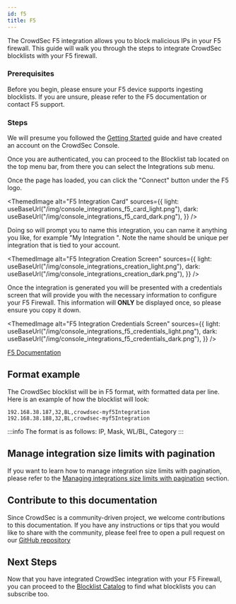 ```yaml
---
id: f5
title: F5
---
```



The CrowdSec F5 integration allows you to block malicious IPs in your F5 firewall. This guide will walk you through the steps to integrate CrowdSec blocklists with your F5 firewall.

### Prerequisites

Before you begin, please ensure your F5 device supports ingesting blocklists. If you are unsure, please refer to the F5 documentation or contact F5 support.

### Steps

We will presume you followed the [Getting Started](integrations/intro.mdx) guide and have created an account on the CrowdSec Console.

Once you are authenticated, you can proceed to the Blocklist tab located on the top menu bar, from there you can select the Integrations sub menu.

Once the page has loaded, you can click the "Connect" button under the F5 logo.

<ThemedImage
    alt="F5 Integration Card"
    sources={{
        light: useBaseUrl("/img/console_integrations_f5_card_light.png"),
        dark: useBaseUrl("/img/console_integrations_f5_card_dark.png"),
    }}
/>

Doing so will prompt you to name this integration, you can name it anything you like, for example "My Integration ". Note the name should be unique per integration that is tied to your account.

<ThemedImage
    alt="F5 Integration Creation Screen"
    sources={{
        light: useBaseUrl("/img/console_integrations_creation_light.png"),
        dark: useBaseUrl("/img/console_integrations_creation_dark.png"),
    }}
/>

Once the integration is generated you will be presented with a credentials screen that will provide you with the necessary information to configure your F5 Firewall. This information will **ONLY** be displayed once, so please ensure you copy it down.

<ThemedImage
    alt="F5 Integration Credentials Screen"
    sources={{
        light: useBaseUrl("/img/console_integrations_f5_credentials_light.png"),
        dark: useBaseUrl("/img/console_integrations_f5_credentials_dark.png"),
    }}
/>

[F5 Documentation](https://techdocs.f5.com/en-us/bigip-16-1-0/big-ip-access-policy-manager-per-request-policies/using-http-connector.html?utm_source=chatgpt.com)

## Format example

The CrowdSec blocklist will be in F5 format, with formatted data per line. Here is an example of how the blocklist will look:

```
192.168.38.187,32,BL,crowdsec-myf5Integration
192.168.38.188,32,BL,crowdsec-myf5Integration
```

:::info
The format is as follows: IP, Mask, WL/BL, Category
:::

## Manage integration size limits with pagination

If you want to learn how to manage integration size limits with pagination, please refer to the [Managing integrations size limits with pagination](console/service_api/integrations.md#managing-integrations-size-limits-with-pagination) section.

## Contribute to this documentation

Since CrowdSec is a community-driven project, we welcome contributions to this documentation. If you have any instructions or tips that you would like to share with the community, please feel free to open a pull request on our [GitHub repository](https://github.com/crowdsecurity/crowdsec-docs)

## Next Steps

Now that you have integrated CrowdSec integration with your F5 Firewall, you can proceed to the [Blocklist Catalog](console/blocklists/catalog.md) to find what blocklists you can subscribe too. 

